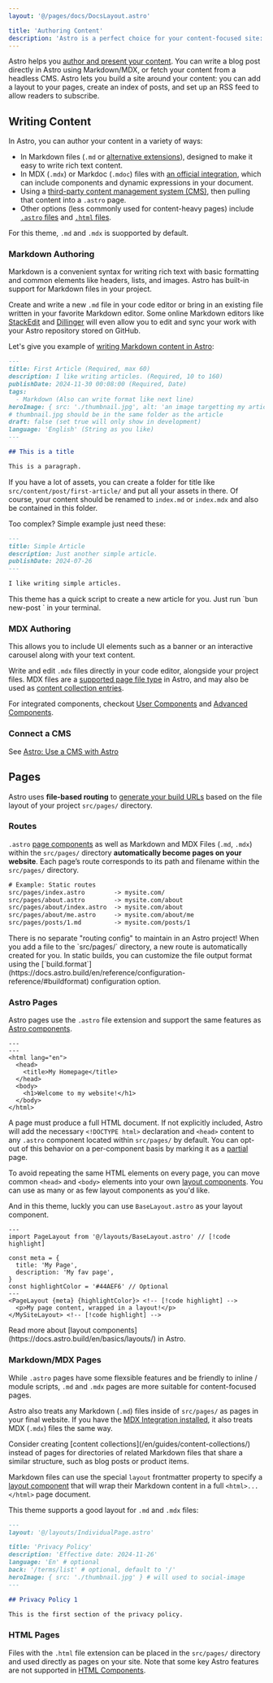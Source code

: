 ```yaml
---
layout: '@/pages/docs/DocsLayout.astro'

title: 'Authoring Content'
description: 'Astro is a perfect choice for your content-focused site: blogs, marketing sites, portfolios, and more!'
---
```



Astro helps you [author and present your content](https://docs.astro.build/en/guides/content/). You can write a blog post directly in Astro using Markdown/MDX, or fetch your content from a headless CMS. Astro lets you build a site around your content: you can add a layout to your pages, create an index of posts, and set up an RSS feed to allow readers to subscribe.

## Writing Content

In Astro, you can author your content in a variety of ways: 
- In Markdown files (`.md` or [alternative extensions](https://docs.astro.build/en/guides/markdown-content/)), designed to make it easy to write rich text content.
- In MDX (`.mdx`) or Markdoc (`.mdoc`) files with [an official integration](https://docs.astro.build/en/guides/integrations-guide/), which can include components and dynamic expressions in your document.
- Using a [third-party content management system (CMS)](https://docs.astro.build/en/guides/content/#headless-cms-authoring), then pulling that content into a `.astro` page.
- Other options (less commonly used for content-heavy pages) include [`.astro` files](https://docs.astro.build/en/basics/astro-pages/#astro-pages) and [`.html` files](https://docs.astro.build/en/basics/astro-pages/#html-pages).

For this theme, `.md` and `.mdx` is suopported by default.

### Markdown Authoring

Markdown is a convenient syntax for writing rich text with basic formatting and common elements like headers, lists, and images. Astro has built-in support for Markdown files in your project.

Create and write a new `.md` file in your code editor or bring in an existing file written in your favorite Markdown editor. Some online Markdown editors like [StackEdit](https://stackedit.io/) and [Dillinger](https://dillinger.io) will even allow you to edit and sync your work with your Astro repository stored on GitHub.

Let's give you example of [writing Markdown content in Astro](https://docs.astro.build/en/guides/markdown-content/):

```markdown title="src/content/post/first-article.md"
---
title: First Article (Required, max 60)
description: I like writing articles. (Required, 10 to 160)
publishDate: 2024-11-30 00:08:00 (Required, Date)
tags:
  - Markdown (Also can write format like next line)
heroImage: { src: './thumbnail.jpg', alt: 'an image targetting my article', color: '#B4C6DA' }
# thumbnail.jpg should be in the same folder as the article
draft: false (set true will only show in development)
language: 'English' (String as you like)
---

## This is a title

This is a paragraph.
```

If you have a lot of assets, you can create a folder for title like `src/content/post/first-article/` and put all your assets in there. Of course, your content should be renamed to `index.md` or `index.mdx` and also be contained in this folder.

Too complex? Simple example just need these:

```markdown title="src/content/post/simple-article.md"
---
title: Simple Article
description: Just another simple article.
publishDate: 2024-07-26
---

I like writing simple articles.
```

<Aside type='tip'>
This theme has a quick script to create a new article for you. Just run `bun new-post <post-slug>` in your terminal.
</Aside>

### MDX Authoring

This allows you to include UI elements such as a banner or an interactive carousel along with your text content.

Write and edit `.mdx` files directly in your code editor, alongside your project files. MDX files are a [supported page file type](https://docs.astro.build/en/basics/astro-pages/#supported-page-files) in Astro, and may also be used as [content collection entries](https://docs.astro.build/en/guides/content/#content-collections).

For integrated components, checkout [User Components](/docs/integrations/components) and [Advanced Components](/docs/integrations/advanced).

### Connect a CMS

See [Astro: Use a CMS with Astro](https://docs.astro.build/en/guides/cms/)

## Pages

Astro uses **file-based routing** to [generate your build URLs](https://docs.astro.build/en/guides/routing/) based on the file layout of your project `src/pages/` directory.

### Routes

`.astro` [page components](https://docs.astro.build/en/basics/astro-pages/) as well as Markdown and MDX Files (`.md`, `.mdx`) within the `src/pages/` directory **automatically become pages on your website**. Each page’s route corresponds to its path and filename within the `src/pages/` directory.

```diff
# Example: Static routes
src/pages/index.astro        -> mysite.com/
src/pages/about.astro        -> mysite.com/about
src/pages/about/index.astro  -> mysite.com/about
src/pages/about/me.astro     -> mysite.com/about/me
src/pages/posts/1.md         -> mysite.com/posts/1
```

<Aside type='tip'>
There is no separate "routing config" to maintain in an Astro project! When you add a file to the `src/pages/` directory, a new route is automatically created for you. In static builds, you can customize the file output format using the [`build.format`](https://docs.astro.build/en/reference/configuration-reference/#buildformat) configuration option.
</Aside>

### Astro Pages

Astro pages use the `.astro` file extension and support the same features as [Astro components](https://docs.astro.build/en/basics/astro-components/).

```astro title="src/pages/index.astro"
---
---
<html lang="en">
  <head>
    <title>My Homepage</title>
  </head>
  <body>
    <h1>Welcome to my website!</h1>
  </body>
</html>
```

A page must produce a full HTML document. If not explicitly included, Astro will add the necessary `<!DOCTYPE html>` declaration and `<head>` content to any `.astro` component located within `src/pages/` by default. You can opt-out of this behavior on a per-component basis by marking it as a [partial](#page-partials) page.

To avoid repeating the same HTML elements on every page, you can move common `<head>` and `<body>` elements into your own [layout components](/en/basics/layouts/). You can use as many or as few layout components as you'd like.

And in this theme, luckly you can use `BaseLayout.astro` as your layout component.

```astro title="src/pages/mypage.astro"
---
import PageLayout from '@/layouts/BaseLayout.astro' // [!code highlight]

const meta = {
  title: 'My Page',
  description: 'My fav page',
}
const highlightColor = '#44AEF6' // Optional
---
<PageLayout {meta} {highlightColor}> <!-- [!code highlight] -->
  <p>My page content, wrapped in a layout!</p>
</MySiteLayout> <!-- [!code highlight] -->
```

<Aside type='tip'>Read more about [layout components](https://docs.astro.build/en/basics/layouts/) in Astro.</Aside>

### Markdown/MDX Pages

While `.astro` pages have some flexsible features and be friendly to inline / module scripts, `.md` and `.mdx` pages are more suitable for content-focused pages.

Astro also treats any Markdown (`.md`) files inside of `src/pages/` as pages in your final website. If you have the [MDX Integration installed](https://docs.astro.build/en/guides/integrations-guide/mdx/#installation), it also treats MDX (`.mdx`) files the same way.

<Aside type='caution'>
Consider creating [content collections](/en/guides/content-collections/) instead of pages for directories of related Markdown files that share a similar structure, such as blog posts or product items.
</Aside>

Markdown files can use the special `layout` frontmatter property to specify a [layout component](https://docs.astro.build/en/basics/layouts/) that will wrap their Markdown content in a full `<html>...</html>` page document.

This theme supports a good layout for `.md` and `.mdx` files:

```markdown title="src/pages/terms/privacy.md"
---
layout: '@/layouts/IndividualPage.astro'

title: 'Privacy Policy'
description: 'Effective date: 2024-11-26'
language: 'En' # optional
back: '/terms/list' # optional, default to '/'
heroImage: { src: './thumbnail.jpg' } # will used to social-image
---

## Privacy Policy 1

This is the first section of the privacy policy.
```

### HTML Pages

Files with the `.html` file extension can be placed in the `src/pages/` directory and used directly as pages on your site. Note that some key Astro features are not supported in [HTML Components](https://docs.astro.build/en/basics/astro-components/#html-components).
